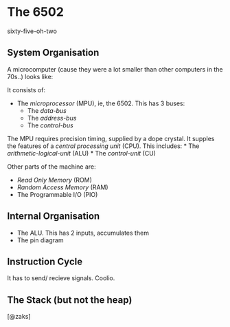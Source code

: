 # The 6502 

sixty-five-oh-two

## System Organisation

A microcomputer (cause they were a lot smaller than other computers in the 70s..) looks like:

It consists of:

* The _microprocessor_ (MPU), ie, the 6502. This has 3 buses:
    * The _data-bus_
    * The _address-bus_
    * The _control-bus_

The MPU requires precision timing, supplied by a dope crystal. It supples the features of a _central processing unit_ (CPU). This includes:
* The _arithmetic-logical-unit_ (ALU)
* The _control-unit_ (CU)

Other parts of the machine are: 

* _Read Only Memory_ (ROM)
* _Random Access Memory_ (RAM)
* The Programmable I/O (PIO)

## Internal Organisation

* The ALU. This has 2 inputs, accumulates them
* The pin diagram

## Instruction Cycle

It has to send/ recieve signals. Coolio.

## The Stack (but not the heap)

[@zaks]
